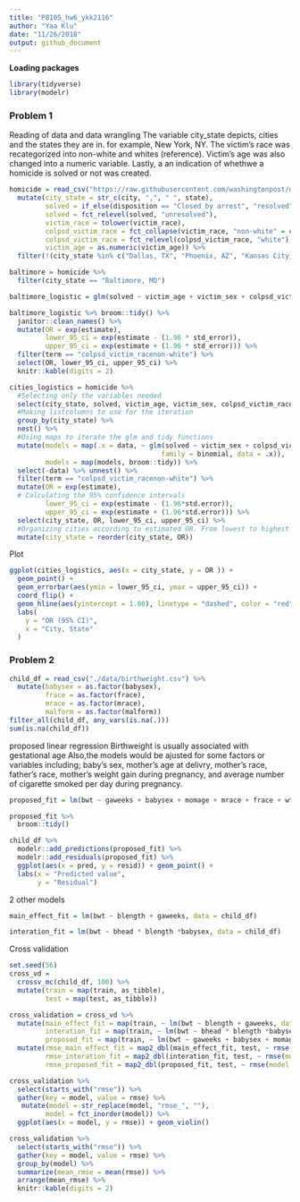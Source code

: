 ```yaml
---
title: "P8105_hw6_ykk2116"
author: "Yaa Klu"
date: "11/26/2018"
output: github_document
---
```


**Loading packages**

```r
library(tidyverse)
library(modelr)
```


### Problem 1

Reading of data and data wrangling
The variable city_state depicts, cities and the states they are in. for example, New York, NY. The victim's race was recategorized into non-white and whites (reference).
Victim's age was also changed into a numeric variable.
Lastly, a an indication of whethwe a homicide is solved or not was created.


```r
homicide = read_csv("https://raw.githubusercontent.com/washingtonpost/data-homicides/master/homicide-data.csv", col_names = TRUE) %>% 
  mutate(city_state = str_c(city, ",", " ", state),
         solved = if_else(disposition == "Closed by arrest", "resolved", "unresolved"),
         solved = fct_relevel(solved, "unresolved"),
         victim_race = tolower(victim_race),
         colpsd_victim_race = fct_collapse(victim_race, "non-white" = c("asian","black", "hispanic", "other", "unknown")),
         colpsd_victim_race = fct_relevel(colpsd_victim_race, "white"),
         victim_age = as.numeric(victim_age)) %>% 
  filter(!(city_state %in% c("Dallas, TX", "Phoenix, AZ", "Kansas City, MO", "Tulsa, AL")))
```



```r
baltimore = homicide %>% 
  filter(city_state == "Baltimore, MD")

baltimore_logistic = glm(solved ~ victim_age + victim_sex + colpsd_victim_race, data = baltimore, family = binomial())

```


```r

baltimore_logistic %>% broom::tidy() %>% 
  janitor::clean_names() %>% 
  mutate(OR = exp(estimate),
         lower_95_ci = exp(estimate - (1.96 * std_error)),
         upper_95_ci = exp(estimate + (1.96 * std_error))) %>% 
  filter(term == "colpsd_victim_racenon-white") %>% 
  select(OR, lower_95_ci, upper_95_ci) %>% 
  knitr::kable(digits = 2)


```


```r
cities_logistics = homicide %>% 
  #Selecting only the variables needed
  select(city_state, solved, victim_age, victim_sex, colpsd_victim_race) %>%
  #Making listcolumns to use for the iteration
  group_by(city_state) %>% 
  nest() %>% 
  #Using maps to iterate the glm and tidy functions
  mutate(models = map(.x = data, ~ glm(solved ~ victim_sex + colpsd_victim_race + victim_age, 
                                      family = binomial, data = .x)),
         models = map(models, broom::tidy)) %>% 
  select(-data) %>% unnest() %>% 
  filter(term == "colpsd_victim_racenon-white") %>% 
  mutate(OR = exp(estimate),
  # Calculating the 95% confidence intervals
         lower_95_ci = exp(estimate - (1.96*std.error)),
         upper_95_ci = exp(estimate + (1.96*std.error))) %>% 
  select(city_state, OR, lower_95_ci, upper_95_ci) %>% 
  #Organizing cities according to estimated OR. From lowest to highest
  mutate(city_state = reorder(city_state, OR))
```

Plot
```r
ggplot(cities_logistics, aes(x = city_state, y = OR )) + 
  geom_point() + 
  geom_errorbar(aes(ymin = lower_95_ci, ymax = upper_95_ci)) + 
  coord_flip() +
  geom_hline(aes(yintercept = 1.00), linetype = "dashed", color = "red") + 
  labs(
    y = "OR (95% CI)",
    x = "City, State"
  )
```


### Problem 2

```r
child_df = read_csv("./data/birthweight.csv") %>% 
  mutate(babysex = as.factor(babysex),
         frace = as.factor(frace),
         mrace = as.factor(mrace),
         malform = as.factor(malform))
filter_all(child_df, any_vars(is.na(.))) 
sum(is.na(child_df))
```


proposed linear regression
Birthweight is usually associated with gestational age
Also,the models would be ajusted for some factors or variables including; baby's sex, mother's age at delivry, mother's race, father's race, mother's weight gain during pregnancy,  and average number of cigarette smoked per day during pregnancy. 

```r
proposed_fit = lm(bwt ~ gaweeks + babysex + momage + mrace + frace + wtgain +  smoken, data = child_df)

proposed_fit %>% 
  broom::tidy() 
```



```r
child_df %>% 
  modelr::add_predictions(proposed_fit) %>% 
  modelr::add_residuals(proposed_fit) %>% 
  ggplot(aes(x = pred, y = resid)) + geom_point() +
  labs(x = "Predicted value", 
       y = "Residual")
```


2 other models
```r
main_effect_fit = lm(bwt ~ blength + gaweeks, data = child_df)

interation_fit = lm(bwt ~ bhead * blength *babysex, data = child_df)


```


Cross validation

```r
set.seed(56)
cross_vd =
  crossv_mc(child_df, 100) %>% 
  mutate(train = map(train, as_tibble),
         test = map(test, as_tibble))
```



```r
cross_validation = cross_vd %>% 
  mutate(main_effect_fit = map(train, ~ lm(bwt ~ blength + gaweeks, data = .x)),
         interation_fit = map(train, ~ lm(bwt ~ bhead * blength *babysex, data = .x)),
         proposed_fit = map(train, ~ lm(bwt ~ gaweeks + babysex + momage + mrace + frace + wtgain +  smoken, data = .x))) %>% 
  mutate(rmse_main_effect_fit = map2_dbl(main_effect_fit, test, ~ rmse(model = .x, data = .y)),
         rmse_interation_fit = map2_dbl(interation_fit, test, ~ rmse(model = .x, data = .y)),
         rmse_proposed_fit = map2_dbl(proposed_fit, test, ~ rmse(model = .x, data = .y)))
```


```r
cross_validation %>% 
  select(starts_with("rmse")) %>% 
  gather(key = model, value = rmse) %>% 
   mutate(model = str_replace(model, "rmse_", ""),
         model = fct_inorder(model)) %>% 
  ggplot(aes(x = model, y = rmse)) + geom_violin()
```



```r
cross_validation %>% 
  select(starts_with("rmse")) %>% 
  gather(key = model, value = rmse) %>% 
  group_by(model) %>% 
  summarize(mean_rmse = mean(rmse)) %>% 
  arrange(mean_rmse) %>% 
  knitr::kable(digits = 2)
```

